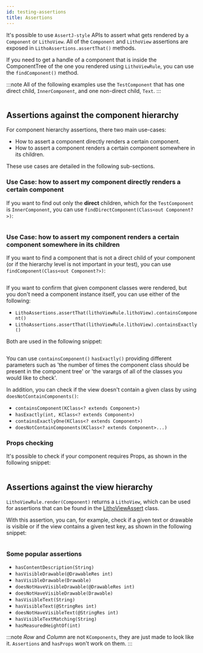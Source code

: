 ```yaml
---
id: testing-assertions
title: Assertions
---
```



It's possible to use `AssertJ-style` APIs to assert what gets rendered by a `Component` or `LithoView`. All of the `Component` and `LithoView` assertions are exposed in `LithoAssertions.assertThat()` methods.

If you need to get a handle of a component that is inside the ComponentTree of the one you rendered using `LithoViewRule`, you can use the `findComponent()` method.

:::note
All of the following examples use the `TestComponent` that has one direct child, `InnerComponent`, and one non-direct child, `Text`.
:::

```kotlin file=litho-core-kotlin/src/test/kotlin/com/facebook/litho/examples/LithoViewRuleExampleTest.kt start=test_component_start end=test_component_end
```

## Assertions against the component hierarchy

For component hierarchy assertions, there two main use-cases:

* How to assert a component directly renders a certain component.
* How to assert a component renders a certain component somewhere in its children.

These use cases are detailed in the following sub-sections.

### Use Case: how to assert my component directly renders a certain component

If you want to find out only the **direct** children, which for the `TestComponent` is `InnerComponent`, you can use `findDirectComponent(Class<out Component?>)`:

```kotlin file=litho-core-kotlin/src/test/kotlin/com/facebook/litho/examples/LithoViewRuleExampleTest.kt start=find_direct_component_start end=find_direct_component_end
```

### Use Case: how to assert my component renders a certain component somewhere in its children

If you want to find a component that is not a direct child of your component (or if the hierarchy level is not important in your test), you can use `findComponent(Class<out Component?>)`:

```kotlin file=litho-core-kotlin/src/test/kotlin/com/facebook/litho/examples/LithoViewRuleExampleTest.kt start=find_non_direct_component_start end=find_non_direct_component_end
```

If you want to confirm that given component classes were rendered, but you don't need a component instance itself, you can use either of the following:

* `LithoAssertions.assertThat(lithoViewRule.lithoView).containsComponent()`
* `LithoAssertions.assertThat(lithoViewRule.lithoView).containsExactly()`

Both are used in the following snippet:

```kotlin file=litho-core-kotlin/src/test/kotlin/com/facebook/litho/examples/LithoViewRuleExampleTest.kt start=contains_components_start end=contains_components_end
```

You can use `containsComponent()` `hasExactly()` providing different parameters such as 'the number of times the component class should be present in the component tree' or 'the varargs of all of the classes you would like to check'.

In addition, you can check if the view doesn't contain a given class by using `doesNotContainComponents()`:

* `containsComponent(KClass<? extends Component>)`
* `hasExactly(int, KClass<? extends Component>)`
* `containsExactlyOne(KClass<? extends Component>)`
* `doesNotContainComponents(KClass<? extends Component>...)`

### Props checking

It's possible to check if your component requires Props, as shown in the following snippet:

```kotlin file=litho-core-kotlin/src/test/kotlin/com/facebook/litho/examples/LithoViewRuleExampleTest.kt start=has_props_start end=has_props_end
```

## Assertions against the view hierarchy

`LithoViewRule.render(Component)` returns a `LithoView`, which can be used for assertions that can be found in the [LithoViewAssert](https://staticdocs.thefacebook.com/litho/javadoc/com/facebook/litho/testing/assertj/LithoViewAssert.html) class.

With this assertion, you can, for example, check if a given text or drawable is visible or if the view contains a given test key, as shown in the following snippet:

```kotlin file=litho-core-kotlin/src/test/kotlin/com/facebook/litho/examples/LithoViewRuleExampleTest.kt start=lithoview_assertion_start end=lithoview_assertion_end
```

### Some popular assertions

* `hasContentDescription(String)`
* `hasVisibleDrawable(@DrawableRes int)`
* `hasVisibleDrawable(Drawable)`
* `doesNotHaveVisibleDrawable(@DrawableRes int)`
* `doesNotHaveVisibleDrawable(Drawable)`
* `hasVisibleText(String)`
* `hasVisibleText(@StringRes int)`
* `doesNotHaveVisibleText(@StringRes int)`
* `hasVisibleTextMatching(String)`
* `hasMeasuredHeightOf(int)`

:::note
*Row* and *Column* are not `KComponents`, they are just made to look like it.
`Assertions` and `hasProps` won't work on them.
:::
